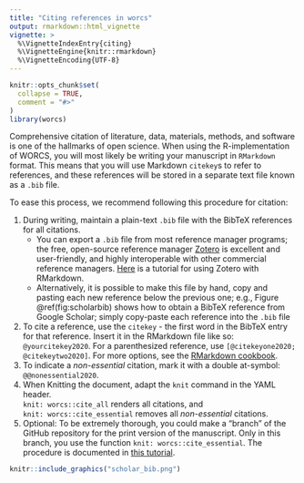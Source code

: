 ```yaml
---
title: "Citing references in worcs"
output: rmarkdown::html_vignette
vignette: >
  %\VignetteIndexEntry{citing}
  %\VignetteEngine{knitr::rmarkdown}
  %\VignetteEncoding{UTF-8}
---
```


```r
knitr::opts_chunk$set(
  collapse = TRUE,
  comment = "#>"
)
library(worcs)
```

Comprehensive citation of literature, data, materials, methods, and software
is one of the hallmarks of open science. When using the R-implementation of
WORCS, you will most likely be writing your manuscript in `RMarkdown` format.
This means that you will use Markdown `citekey`s to refer to references, and 
these references will be stored in a separate text file known as a `.bib` file.

To ease this process, we recommend following this procedure for citation:

1. During writing, maintain a plain-text `.bib` file with the BibTeX references
for all citations.
    + You can export a `.bib` file from most reference manager
    programs; the free, open-source reference manager
    [Zotero](https://www.zotero.org/download/) is excellent and user-friendly,
    and highly interoperable with other commercial reference managers. [Here](https://christopherjunk.netlify.com/blog/2019/02/25/zotero-RMarkdown/) is a tutorial for using Zotero with RMarkdown.
    + Alternatively, it is possible to make this file by hand, copy and pasting
    each new reference below
    the previous one; e.g., Figure \@ref(fig:scholarbib) shows how to obtain a
    BibTeX reference from Google Scholar; simply copy-paste each reference into
    the `.bib` file
2. To cite a reference, use the `citekey` - the first word in the BibTeX entry
for that reference. Insert it in the RMarkdown file like so: `@yourcitekey2020`.
For a parenthesized reference, use `[@citekeyone2020; @citekeytwo2020]`. For
more options, see the [RMarkdown cookbook](https://bookdown.org/yihui/rmarkdown-cookbook/bibliography.html).
3. To indicate a *non-essential* citation, mark it with a double at-symbol: `@@nonessential2020`.
4. When Knitting the document, adapt the `knit` command in the YAML header.  
  `knit: worcs::cite_all` renders all citations, and  
  `knit: worcs::cite_essential` removes all *non-essential* citations.
5. Optional: To be extremely thorough, you could make a "branch" of the GitHub repository for the print version of the manuscript. Only in this branch, you use the function `knit: worcs::cite_essential`. The procedure is documented in [this tutorial](http://rstudio-pubs-static.s3.amazonaws.com/142364_3b344a38149b465c8ebc9a8cd2eee3aa.html).

```r
knitr::include_graphics("scholar_bib.png")
```
